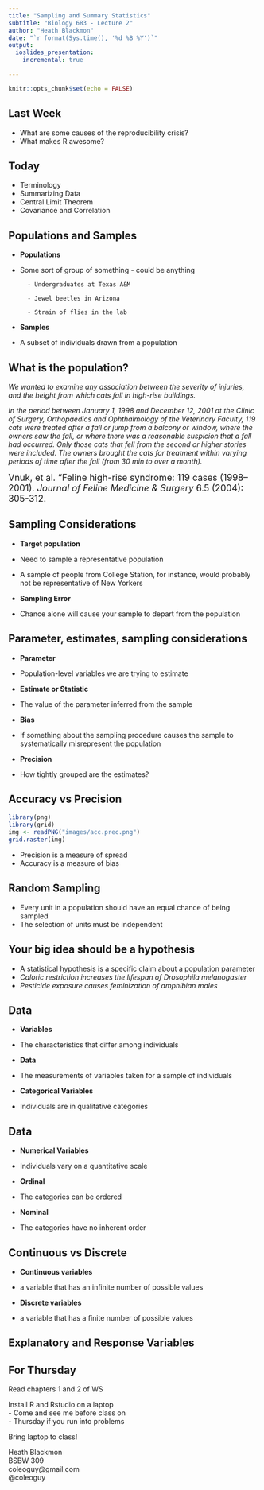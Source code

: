 ```yaml
---
title: "Sampling and Summary Statistics"
subtitle: "Biology 683 - Lecture 2"
author: "Heath Blackmon"
date: "`r format(Sys.time(), '%d %B %Y')`"
output:
  ioslides_presentation:
    incremental: true

---
```


```r
knitr::opts_chunk$set(echo = FALSE)
```

## Last Week

- What are some causes of the reproducibility crisis?  
- What makes R awesome?  






## Today

- Terminology  
- Summarizing Data  
- Central Limit Theorem  
- Covariance and Correlation  






## Populations and Samples

- **Populations**  
- Some sort of group of something - could be anything  

		- Undergraduates at Texas A&M   
		
		- Jewel beetles in Arizona   
		
		- Strain of flies in the lab   

- **Samples**  
- A subset of individuals drawn from a population 


## What is the population?

*We wanted to examine any association between the severity of injuries, and the height from which cats fall in high-rise buildings.*  

*In the period between January 1, 1998 and December 12, 2001 at the Clinic of Surgery, Orthopaedics and Ophthalmology of the Veterinary Faculty, 119 cats were treated after a fall or jump from a balcony or window, where the owners saw the fall, or where there was a reasonable suspicion that a fall had occurred. Only those cats that fell from the second or higher stories were included. The owners brought the cats for treatment within varying periods of time after the fall (from 30 min to over a month).*


<font size="4"> Vnuk, et al. "Feline high-rise syndrome: 119 cases (1998–2001). *Journal of Feline Medicine & Surgery* 6.5 (2004): 305-312.</font> 

## Sampling Considerations

- **Target population**
- Need to sample a representative population  
- A sample of people from College Station, for instance, would probably not be representative of New Yorkers 

- **Sampling Error** 
- Chance alone will cause your sample to depart from the population



## Parameter, estimates, sampling considerations

- **Parameter**  
- Population-level variables we are trying to estimate   

- **Estimate or Statistic**   
- The value of the parameter inferred from the sample   

- **Bias**  
- If something about the sampling procedure causes the sample to systematically misrepresent the population 

- **Precision**  
- How tightly grouped are the estimates? 





## Accuracy vs Precision

```r
library(png)
library(grid)
img <- readPNG("images/acc.prec.png")
grid.raster(img)
```

- Precision is a measure of spread  
- Accuracy is a measure of bias  





## Random Sampling

- Every unit in a population should have an equal chance of being sampled  
- The selection of units must be independent   







## Your big idea should be a hypothesis

- A statistical hypothesis is a specific claim about a 	population parameter 
- *Caloric restriction increases the lifespan of Drosophila melanogaster*  
- *Pesticide exposure causes feminization of amphibian males*






## Data

- **Variables**  
- The characteristics that differ among individuals 

- **Data**   
- The measurements of variables taken for a sample of individuals 

- **Categorical Variables**  
- Individuals are in qualitative categories 





## Data

- **Numerical Variables** 
- Individuals vary on a quantitative scale
 
- **Ordinal** 
- The categories can be ordered 

- **Nominal** 
- The categories have no inherent order








## Continuous vs Discrete

- **Continuous variables**  
- a variable that has an infinite number of possible values  

- **Discrete variables**  
- a variable that has a finite number of possible values  





## Explanatory and Response Variables




## For Thursday

Read chapters 1 and 2 of WS

Install R and Rstudio on a laptop  
-	Come and see me before class on   
-	Thursday if you run into problems  

Bring laptop to class!

Heath Blackmon  
BSBW 309  
coleoguy@gmail.com  
@coleoguy  





